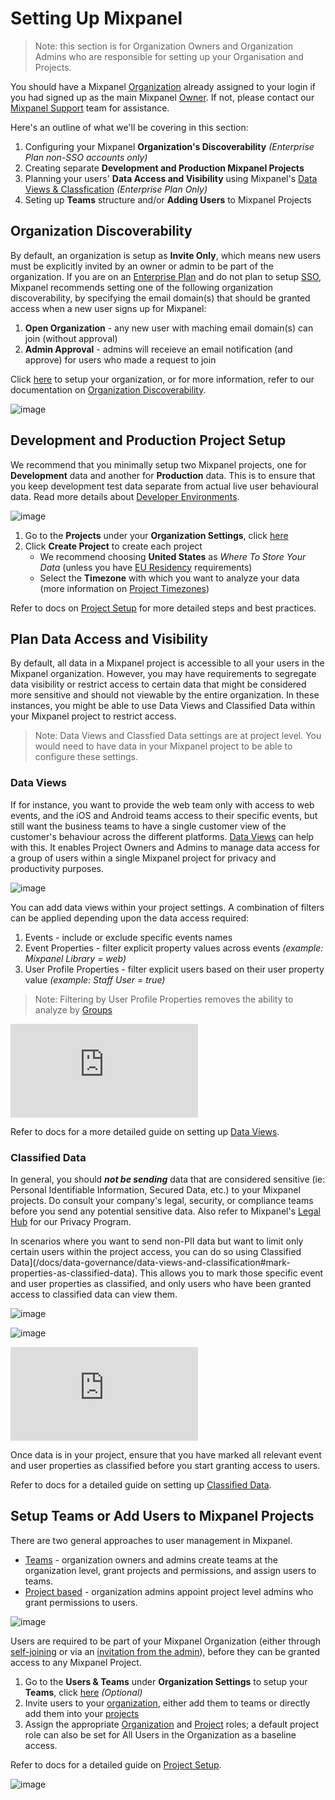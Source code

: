 # Setting Up Mixpanel

> Note: this section is for Organization Owners and Organization Admins who are responsible for setting up your Organisation and Projects.

You should have a Mixpanel [Organization](/docs/orgs-and-projects/organizations) already assigned to your login if you had signed up as the main Mixpanel [Owner](/docs/orgs-and-projects/roles-and-permissions#owner). If not, please contact our [Mixpanel Support](/docs/response-times#contacting-mixpanel-support) team for assistance.

Here's an outline of what we'll be covering in this section:

1. Configuring your Mixpanel **Organization's Discoverability** *(Enterprise Plan non-SSO accounts only)*
2. Creating separate **Development and Production Mixpanel Projects**
4. Planning your users' **Data Access and Visibility** using Mixpanel's [Data Views & Classfication](/docs/data-governance/data-views-and-classification) *(Enterprise Plan Only)*
5. Seting up **Teams** structure and/or **Adding Users** to Mixpanel Projects

## Organization Discoverability

By default, an organization is setup as ****Invite Only****, which means new users must be explicitly invited by an owner or admin to be part of the organization. If you are on an [Enterprise Plan](https://mixpanel.com/settings/org/plan) and do not plan to setup [SSO](/docs/access-security/single-sign-on/overview), Mixpanel recommends setting one of the following organization discoverability, by specifying the email domain(s) that should be granted access when a new user signs up for Mixpanel:

1. **Open Organization** - any new user with maching email domain(s) can join (without approval)
2. **Admin Approval** - admins will receieve an email notification (and approve) for users who made a request to join

Click [here](https://mixpanel.com/settings/org/users-and-teams/find-your-org) to setup your organization, or for more information, refer to our documentation on [Organization Discoverability](/docs/orgs-and-projects/organizations#organization-discoverability).

![image](/tutorials/organization-discoverability.png "Organization Discoverability")

## Development and Production Project Setup

We recommend that you minimally setup two Mixpanel projects, one for **Development** data and another for **Production** data. This is to ensure that you keep development test data separate from actual live user behavioural data. Read more details about [Developer Environments](/docs/best-practices/developer-environments).

![image](/tutorials/create-projects.png "Create Projects")

1. Go to the **Projects** under your **Organization Settings**, click [here](https://mixpanel.com/settings/org/projects)
2. Click **Create Project** to create each project
   - We recommend choosing **United States** as *Where To Store Your Data* (unless you have [EU Residency](/docs/privacy/eu-residency) requirements)
   - Select the **Timezone** with which you want to analyze your data (more information on [Project Timezones](/docs/orgs-and-projects/managing-projects#manage-timezones-for-projects))

Refer to docs on [Project Setup](/docs/best-practices/project-setup) for more detailed steps and best practices.

## Plan Data Access and Visibility

By default, all data in a Mixpanel project is accessible to all your users in the Mixpanel organization. However, you may have requirements to segregate data visibility or restrict access to certain data that might be considered more sensitive and should not viewable by the entire organization. In these instances, you might be able to use Data Views and Classified Data within your Mixpanel project to restrict access.

> Note: Data Views and Classfied Data settings are at project level. You would need to have data in your Mixpanel project to be able to configure these settings.

### Data Views

If for instance, you want to provide the web team only with access to web events, and the iOS and Android teams access to their specific events, but still want the business teams to have a single customer view of the customer's behaviour across the different platforms. [Data Views](/docs/data-governance/data-views-and-classification) can help with this. It enables Project Owners and Admins to manage data access for a group of users within a single Mixpanel project for privacy and productivity purposes. 

![image](/tutorials/data-views-filter.png "Data Views Filter")

You can add data views within your project settings. A combination of filters can be applied depending upon the data access required:
1. Events - include or exclude specific events names
2. Event Properties - filter explicit property values across events *(example: Mixpanel Library = web)*
3. User Profile Properties - filter explicit users based on their user property value *(example: Staff User = true)*

> Note: Filtering by User Profile Properties removes the ability to analyze by [Groups](/docs/data-structure/advanced/group-analytics#group-by-a-custom-identifier) 

<p style={{ position: 'relative', paddingBottom: '56.25%', height: 0, overflow: 'hidden' }}>
  <iframe src="https://www.loom.com/embed/5140b66295a34446a71b910d7baaef56?sid=089e8b18-19ef-4cb9-a3d1-08ccd39c3acd" frameborder="0" style={{ position: 'absolute', top: 0, left: 0, width: '100%', height: '100%' }} allowfullscreen></iframe>
</p>

Refer to docs for a more detailed guide on setting up [Data Views](/docs/data-governance/data-views-and-classification#data-views-overview).

### Classified Data

In general, you should **_not be sending_** data that are considered sensitive (ie: Personal Identifiable Information, Secured Data, etc.) to your Mixpanel projects. Do consult your company's legal, security, or compliance teams before you send any potential sensitive data. Also refer to Mixpanel's [Legal Hub](https://mixpanel.com/legal/privacy-policy) for our Privacy Program.

In scenarios where you want to send non-PII data but want to limit only certain users within the project access, you can do so using Classified Data](/docs/data-governance/data-views-and-classification#mark-properties-as-classified-data). This allows you to mark those specific event and user properties as classified, and only users who have been granted access to classified data can view them.

![image](/tutorials/mark-classified.png "Mark Classified")

![image](/tutorials/can-view-classified.png "Mark Classified - Can View")

<p style={{ position: 'relative', paddingBottom: '56.25%', height: 0, overflow: 'hidden' }}>
  <iframe src="https://www.loom.com/embed/990fa6a515724283b1945eb2225707e0?sid=92cbe910-5da4-40dd-ad3b-12e723a87969" frameborder="0" style={{ position: 'absolute', top: 0, left: 0, width: '100%', height: '100%' }} allowfullscreen></iframe>
</p>

Once data is in your project, ensure that you have marked all relevant event and user properties as classified before you start granting access to users.

Refer to docs for a detailed guide on setting up [Classified Data](/docs/data-governance/data-views-and-classification#data-classification).

## Setup Teams or Add Users to Mixpanel Projects

There are two general approaches to user management in Mixpanel. 

- [Teams](/docs/orgs-and-projects/roles-and-permissions#teams) - organization owners and admins create teams at the organization level, grant projects and permissions, and assign users to teams.
- [Project based](/docs/orgs-and-projects/roles-and-permissions#invite-users-to-a-project) - organization admins appoint project level admins who grant permissions to users.

![image](/tutorials/user-access-approach.png "User Access Approach")

Users are required to be part of your Mixpanel Organization (either through [self-joining](/docs/orgs-and-projects/organizations#organization-discoverability) or via an [invitation from the admin](/docs/orgs-and-projects/roles-and-permissions#invite-users-to-an-organization)), before they can be granted access to any Mixpanel Project.

1. Go to the **Users & Teams** under **Organization Settings** to setup your **Teams**, click [here](https://mixpanel.com/settings/org/users-and-teams/teams) _(Optional)_
2. Invite users to your [organization](/docs/orgs-and-projects/roles-and-permissions#invite-users-to-an-organization), either add them to teams or directly add them into your [projects](/docs/orgs-and-projects/roles-and-permissions#invite-users-to-a-project)
3. Assign the appropriate [Organization](/docs/orgs-and-projects/roles-and-permissions#organization-roles) and [Project](/docs/orgs-and-projects/roles-and-permissions#project-roles) roles; a default project role can also be set for All Users in the Organization as a baseline access. 

Refer to docs for a detailed guide on [Project Setup](/docs/best-practices/project-setup).

![image](/tutorials/default-project-role.png "Default Project Role")


